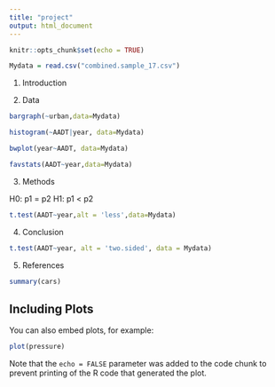 ```yaml
---
title: "project"
output: html_document
---
```


```r
knitr::opts_chunk$set(echo = TRUE)
```

```r
Mydata = read.csv("combined.sample_17.csv")
```


1. Introduction

2. Data

```r
bargraph(~urban,data=Mydata)
```

```r
histogram(~AADT|year, data=Mydata)
```

```r
bwplot(year~AADT, data=Mydata)
```

```r
favstats(AADT~year,data=Mydata)
```

3. Methods

H0: p1 = p2 H1: p1 < p2
```r
t.test(AADT~year,alt = 'less',data=Mydata)
```

4. Conclusion

```r
t.test(AADT~year, alt = 'two.sided', data = Mydata)
```
5. References


```r
summary(cars)
```

## Including Plots

You can also embed plots, for example:

```r
plot(pressure)
```

Note that the `echo = FALSE` parameter was added to the code chunk to prevent printing of the R code that generated the plot.
